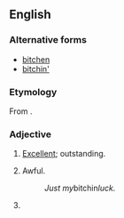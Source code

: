 {{also|bitchin'}}
==English==

===Alternative forms===
* [[bitchen]]
* [[bitchin']]

===Etymology===
From {{m|en|bitching}}.

===Adjective===
{{head|en|adjective|superlative|bitchinest}}

# {{lb|en|slang|surfing}} [[excellent|Excellent]]; outstanding.
# {{lb|en|slang|rare}} Awful.
#: ''Just my ''bitchin'' luck.''
# {{alternative spelling of|bitching|lang=en}}